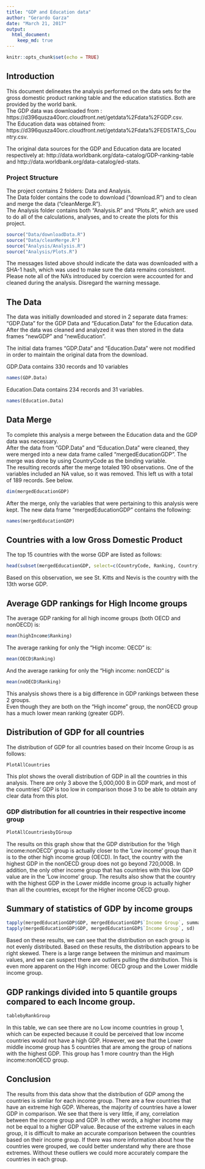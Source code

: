 ---
title: "GDP and Education data"
author: "Gerardo Garza"
date: "March 21, 2017"
output: 
  html_document:
    keep_md: true
---

```{r setup, include=FALSE}
knitr::opts_chunk$set(echo = TRUE)
```

## Introduction
This document delineates the analysis performed on the data sets for the gross domestic product ranking table and the education statistics. Both are provided by the world bank.     
The GDP data was downloaded from : https://d396qusza40orc.cloudfront.net/getdata%2Fdata%2FGDP.csv.    
The Education data was obtained from: https://d396qusza40orc.cloudfront.net/getdata%2Fdata%2FEDSTATS_Country.csv.

The original data sources for the GDP and Education data are located respectively at:
http://data.worldbank.org/data-catalog/GDP-ranking-table
and
http://data.worldbank.org/data-catalog/ed-stats.

### Project Structure
The project contains 2 folders: Data and Analysis.  
The Data folder contains the code to download ("download.R") and to clean and merge the data ("cleanMerge.R").    
The Analysis folder contains both "Analysis.R" and "Plots.R", which are used to do all of the calculations, analyses, and to create the plots for this project.
```{R}
source("Data/downloadData.R")
source("Data/cleanMerge.R")
source("Analysis/Analysis.R")
source("Analysis/Plots.R")
```

The messages listed above should indicate the data was downloaded with a SHA-1 hash, which was used to make sure the data remains consistent.
Please note all of the NA's introduced by coercion were accounted for and cleaned during the analysis. Disregard the warning message.

## The Data
The data was initially downloaded and stored in 2 separate data frames: "GDP.Data" for the GDP Data and "Education.Data" for the Education data.    
After the data was cleaned and analyzed it was then stored in the data frames "newGDP" and "newEducation".

The initial data frames "GDP.Data" and "Education.Data" were not modified in order to maintain the original data from the download.

GDP.Data contains 330 records and 10 variables
```{R}
names(GDP.Data)
```

Education.Data contains 234 records and 31 variables.
```{r}
names(Education.Data)
```


## Data Merge
To complete this analysis a merge between the Education data and the GDP data was necessary.   
After the data from "GDP.Data" and "Education.Data" were cleaned, they were merged into a new data frame called "mergedEducationGDP".
The merge was done by using CountryCode as the binding variable.     
The resulting records after the merge totaled 190 observations. One of the variables included an NA value, so it was removed. This left us with a total of 189 records. See below.
```{R Merge}
dim(mergedEducationGDP)
```

After the merge, only the variables that were pertaining to this analysis were kept.
The new data frame "mergedEducationGDP" contains the following:
```{r}
names(mergedEducationGDP)
```

## Countries with a low Gross Domestic Product

The top 15 countries with the worse GDP are listed as follows:
```{R}
head(subset(mergedEducationGDP, select=c(CountryCode, Ranking, Country)),n=15)
```
Based on this observation, we see St. Kitts and Nevis is the country with the 13th worse GDP.

## Average GDP rankings for High Income groups

The average GDP ranking for all high income groups (both OECD and nonOECD) is:
```{R}
mean(highIncome$Ranking)
```
The average ranking for only the "High income: OECD" is:
```{r}
mean(OECD$Ranking)
```
And the average ranking for only the "High income: nonOECD" is
```{r}
mean(noOECD$Ranking)
```

This analysis shows there is a big difference in GDP rankings between these 2 groups.     
Even though they are both on the "High income" group, the nonOECD group has a much lower mean ranking (greater GDP).


## Distribution of GDP for all countries
The distribution of GDP for all countries based on their Income Group is as follows:
```{R Plots}
PlotAllCountries
```

This plot shows the overall distribution of GDP in all the countries in this analysis. There are only 3 above the 5,000,000 B in GDP mark, and most of the countries' GDP is too low in comparison those 3 to be able to obtain any clear data from this plot.



### GDP distribution for all countries in their respective income group
```{R}
PlotAllCountriesbyIGroup
```

The results on this graph show that the GDP distribution for the 'High income:nonOECD' group is actually closer to the 'Low income' group than it is to the other high income group (OECD). In fact, the country with the highest GDP in the nonOECD group does not go beyond 720,000B. In addition, the only other income group that has countries with this low GDP value are in the 'Low income' group. The results also show that the country with the highest GDP in the Lower middle income group is actually higher than all the countries, except for the Higher income OECD group.

## Summary of statistics of GDP by income groups
```{R summaryStats}
tapply(mergedEducationGDP$GDP, mergedEducationGDP$`Income Group`, summary)
tapply(mergedEducationGDP$GDP, mergedEducationGDP$`Income Group`, sd)
```

Based on these results, we can see that the distribution on each group is not evenly distributed. Based on these results, the distribution appears to be right skewed. There is a large range between the minimun and maximum values, and we can suspect there are outliers pulling the distribution. This is even more apparent on the High income: OECD group and the Lower middle income group.


## GDP rankings divided into 5 quantile groups compared to each Income group.
```{R Table}
tablebyRankGroup
```

In this table, we can see there are no Low income countries in group 1, which can be expected because it could be perceived that low income countries would not have a high GDP. However,  we see that the Lower middle income group has 5 countries that are among the group of nations with the highest GDP. This group has 1 more country than the High income:nonOECD group.

## Conclusion
The results from this data show that the distribution of GDP among the countries is simliar for each income group. There are a few countries that have an extreme high GDP. Whereas, the majority of countries have a lower GDP in comparison.  We see that there is very little, if any, correlation between the income group and GDP. In other words, a higher income may not be equal to a higher GDP value. Because of the extreme values in each group, it is difficult to make an accurate comparison between the countries based on their income group. If there was more information about how the countries were grouped, we could better understand why there are those extremes. Without these outliers we could more accurately compare the countries in each group. 